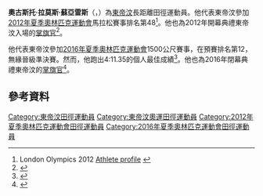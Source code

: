 {{Infobox sportsperson
| honorific_prefix          = 
| name                      = Augusto Soares
| honorific_suffix          = 
| image                     = Augusto Soares - 2012 Olympic Marathon .jpg
| image_size                = 
| alt                       = 
| caption                   = 
| headercolor               = 
| real_name                 = 
| native_name               = 
| native_name_lang          = 
| romanizedname             = 
| english_name              = 
| birth_name                = 
| nickname                  = 
| nationality               = 
| national_team             = 
| ethnicity                 = 
| hometown                  = 
| citizenship               = 
| birth_date                = {{Birth date and age|year=1986|month=8|day=22}}
| birth_place               = 
| death_date                = 
| death_place               = 
| resting_place             = 
| resting_place_coordinates = 
| monuments                 = 
| residence                 = 
| education                 = 
| alma_mater                = 
| occupation                = 
| years_active              = 2007 -
| employer                  = 
| agent                     = 
| height                    = {{height|m=1.65}}
| weight                    = {{weight|kg=52}}
| spouse                    = 
| life_partner              = 
| other_interests           = 
| website                   = 
| module                    = 
| country                   = 
| sport                     = 田徑
| disability                = 
| disability_class          = 
| rank                      = 
| event                     = 中長跑、長跑
| universityteam            = 
| collegeteam               = 
| league                    = 
| league_type               = 
| club                      = 
| team                      = 
| turnedpro                 = 
| partner                   = 
| former_partner            = 
| coach                     = 
| retired                   = 
| coaching                  = 
| module2                   = 
| worlds                    = 
| regionals                 = 
{{ubl
|'''2007年亞洲室內運動會'''：3000公尺第11名
|'''2009年東南亞運動會'''：馬拉松第5名
|'''2011年東南亞運動會'''：10000公尺第6名
|'''2011年東南亞運動會'''：5000公尺第7名
}}
| nationals                 = 
| olympics                  = 
{{ubl
|'''2012年夏季奧林匹克運動會'''：馬拉松第84名
}}
| paralympics               = 
| highestranking            = 
| pb                        = 
{{ubl
|'''1500公尺'''：4分11.35秒 （2016年）
|'''3000公尺'''：9分37.67秒 （2007年）
|'''5000公尺'''：15分27.54秒 （2011年）
|'''10000公尺'''：32分40.94秒 （2011年）
|'''半程馬拉松'''：1小時12分48秒 （2009年）
|'''馬拉松'''：2小時30分03.34秒 （2009年）
}}
| medaltemplates            = 
| show-medals               = 
| module3                   = 
| updated                   = 2016年11月14日
}}
'''奧古斯托·拉莫斯·蘇亞雷斯'''（{{lang-en|'''Augusto Ramos Soares'''}}，{{bd|1986年|8月22日}}）為[[東帝汶|東帝汶]]長距離田徑運動員。他代表東帝汶參加[[2012年夏季奧林匹克運動會|2012年夏季奧林匹克運動會]]馬拉松賽事排名第48<ref>London Olympics 2012 [http://www.london2012.com/athlete/soares-augusto-1110607/ Athlete profile] {{Wayback|url=http://www.london2012.com/athlete/soares-augusto-1110607/ |date=20120722232157 }}</ref>。他也為2012年開幕典禮東帝汶入場的[[2012年夏季奧林匹克運動會開幕典禮入場旗手|掌旗官]]<ref>{{Cite web|url = http://www.olympic.org/Documents/Games_London_2012/Flagbearers.pdf|title = LONDON 2012 Opening Ceremony - Flag Bearers|last = |first = |date = |website = www.olympic.org|publisher = IOC|access-date = 29 March 2016|archive-date = 2013-03-27|archive-url = https://web.archive.org/web/20130327134814/http://www.olympic.org/Documents/Games_London_2012/Flagbearers.pdf|dead-url = no}}</ref>。

他代表東帝汶參加[[2016年夏季奧林匹克運動會|2016年夏季奧林匹克運動會]]1500公尺賽事，在預賽排名第12，無緣晉級準決賽。然而，他跑出4:11.35的個人最佳成績<ref>{{Cite web |url=https://www.rio2016.com/en/athletics-standings-at-mens-1500m |title=Rio 2016 |website=Rio 2016 |access-date=2016-08-24 |deadurl=yes |archiveurl=https://web.archive.org/web/20160922165243/https://www.rio2016.com/en/athletics-standings-at-mens-1500m |archivedate=2016-09-22 }}</ref>。他也為2016年閉幕典禮東帝汶的[[2016年夏季奧林匹克運動會入場旗手|掌旗官]]<ref>{{Cite web|url=https://www.olympic.org/news/the-flagbearers-for-the-rio-2016-closing-ceremony|title=The Flagbearers for the Rio 2016 Closing Ceremony|date=2016-08-21|access-date=2016-08-24|archive-date=2016-10-12|archive-url=https://web.archive.org/web/20161012111438/https://www.olympic.org/news/the-flagbearers-for-the-rio-2016-closing-ceremony|dead-url=no}}</ref>。

==參考資料==
{{reflist}}

{{DEFAULTSORT:Soares, Augusto Ramos}}
[[Category:東帝汶田徑運動員|Category:東帝汶田徑運動員]]
[[Category:東帝汶奧運田徑運動員|Category:東帝汶奧運田徑運動員]]
[[Category:2012年夏季奧林匹克運動會田徑運動員|Category:2012年夏季奧林匹克運動會田徑運動員]]
[[Category:2016年夏季奧林匹克運動會田徑運動員|Category:2016年夏季奧林匹克運動會田徑運動員]]